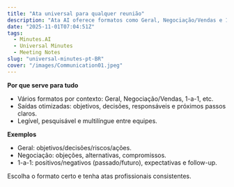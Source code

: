 ```yaml
---
title: "Ata universal para qualquer reunião"
description: "Ata AI oferece formatos como Geral, Negociação/Vendas e 1-a-1, gerando saídas otimizadas."
date: "2025-11-01T07:04:51Z"
tags:
  - Minutes.AI
  - Universal Minutes
  - Meeting Notes
slug: "universal-minutes-pt-BR"
cover: "/images/Communication01.jpeg"
---
```


**Por que serve para tudo**
- Vários formatos por contexto: Geral, Negociação/Vendas, 1-a-1, etc.
- Saídas otimizadas: objetivos, decisões, responsáveis e próximos passos claros.
- Legível, pesquisável e multilíngue entre equipes.

**Exemplos**
- Geral: objetivos/decisões/riscos/ações.
- Negociação: objeções, alternativas, compromissos.
- 1-a-1: positivos/negativos (passado/futuro), expectativas e follow-up.

Escolha o formato certo e tenha atas profissionais consistentes.
